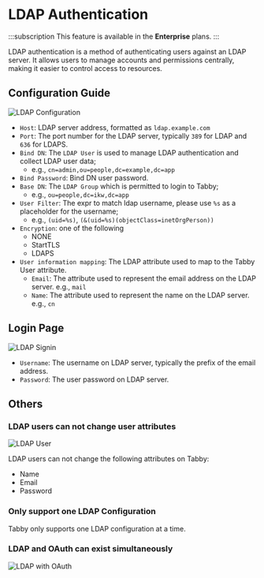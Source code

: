 
# LDAP Authentication

:::subscription
This feature is available in the **Enterprise** plans.
:::

LDAP authentication is a method of authenticating users against an LDAP server.
It allows users to manage accounts and permissions centrally, making it easier to control access to resources.

## Configuration Guide

<img src={ConfigurationUrl} alt="LDAP Configuration"/>

* `Host`: LDAP server address, formatted as `ldap.example.com`
* `Port`: The port number for the LDAP server, typically `389` for LDAP and `636` for LDAPS.
* `Bind DN`: The `LDAP User` is used to manage LDAP authentication and collect LDAP user data;
  * e.g., `cn=admin,ou=people,dc=example,dc=app`
* `Bind Password`: Bind DN user password.
* `Base DN`: The `LDAP Group` which is permitted to login to Tabby;
  * e.g., `ou=people,dc=ikw,dc=app`
* `User Filter`: The expr to match ldap username, please use `%s` as a placeholder for the username;
  * e.g., `(uid=%s)`, `(&(uid=%s)(objectClass=inetOrgPerson))`
* `Encryption`: one of the following
  * NONE
  * StartTLS
  * LDAPS
* `User information mapping`: The LDAP attribute used to map to the Tabby User attribute.
  * `Email`: The attribute used to represent the email address on the LDAP server. e.g., `mail`
  * `Name`: The attribute used to represent the name on the LDAP server. e.g., `cn`


## Login Page

<img src={LDAPSigninUrl} width={500} alt="LDAP Signin"/>

* `Username`: The username on LDAP server, typically the prefix of the email address.
* `Password`: The user password on LDAP server.

## Others

### LDAP users can not change user attributes

<img src={LDAPUserUrl} alt="LDAP User"/>

LDAP users can not change the following attributes on Tabby:

* Name
* Email
* Password

### Only support one LDAP Configuration

Tabby only supports one LDAP configuration at a time.

### LDAP and OAuth can exist simultaneously

<img src={LDAPWithOAuthUrl} alt="LDAP with OAuth"/>
